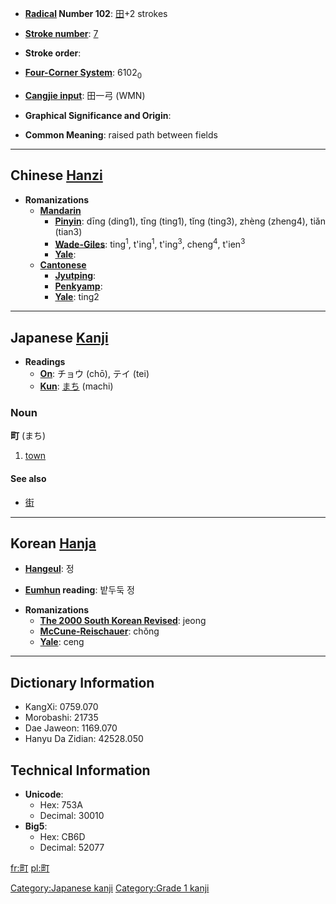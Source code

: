 * '''[[Wiktionary:Chinese radical index| Radical]] Number 102''': [[Wiktionary:Chinese radical index 田|田]]+2 strokes

* '''[[Wiktionary:Chinese total strokes index|Stroke number]]''': [[Wiktionary:Chinese total strokes index 7|7]]

* '''Stroke order''': 

* '''[[Wiktionary:Chinese four corner index|Four-Corner System]]''': 6102<sub>0</sub>

* '''[[Wiktionary:Chinese Cangjie index|Cangjie input]]''': 田一弓 (WMN)

* '''Graphical Significance and Origin''': 

* '''Common Meaning''': raised path between fields

----

== Chinese [[Hanzi]] ==

* '''Romanizations'''
** '''[[Mandarin]]'''
*** '''[[Pinyin]]''': dīng (ding1), tīng (ting1), tǐng (ting3), zhèng (zheng4), tiǎn (tian3)
*** '''[[Wade-Giles]]''': ting<sup>1</sup>, t'ing<sup>1</sup>, t'ing<sup>3</sup>, cheng<sup>4</sup>, t'ien<sup>3</sup>
*** '''[[Yale]]''': 
** '''[[Cantonese]]'''
*** '''[[Jyutping]]''':
*** '''[[Penkyamp]]''': 
*** '''[[Yale]]''': ting2


----

== Japanese [[Kanji]] ==

* '''Readings'''
** '''[[On]]''': チョウ (chō), テイ (tei)
** '''[[Kun]]''': [[まち]] (machi)

===Noun===
'''町''' (まち)

# [[town]]

====See also====
*[[街]]


----

== Korean [[Hanja]] ==

* '''[[Hangeul]]''': 정

* '''[[Eumhun]] reading''': 밭두둑 정

* '''Romanizations'''
** '''[[The 2000 South Korean Revised Romanization|The 2000 South Korean Revised]]''': jeong
** '''[[McCune-Reischauer]]''': chŏng
** '''[[Yale]]''': ceng

----

== Dictionary Information ==

* KangXi: 0759.070
* Morobashi: 21735
* Dae Jaweon: 1169.070
* Hanyu Da Zidian: 42528.050

== Technical Information ==

* '''Unicode''':
** Hex: 753A
** Decimal: 30010
* '''Big5''':
** Hex: CB6D
** Decimal: 52077

[[Category:Japanese kanji]]
[[Category:Grade 1 kanji]]

[[fr:町]]
[[pl:町]]